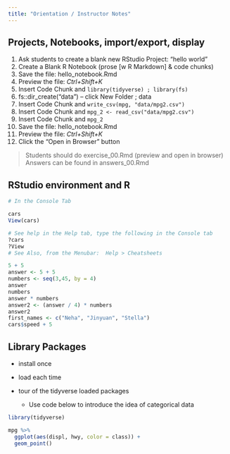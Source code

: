 ```yaml
---
title: "Orientation / Instructor Notes"
---
```


## Projects, Notebooks, import/export, display

1. Ask students to create a blank new RStudio Project: "hello world"
1. Create a Blank R Notebook (prose [w R Markdown] & code chunks)
1. Save the file:  hello_notebook.Rmd
1. Preview the file:  *Ctrl+Shift+K* 
2. Insert Code Chunk and `library(tidyverse) ; library(fs)`
2. fs::dir_create("data")  -- click New Folder ; data
2. Insert Code Chunk and `write_csv(mpg, "data/mpg2.csv")`
2. Insert Code Chunk and `mpg_2 <- read_csv("data/mpg2.csv")`
2. Insert Code Chunk and `mpg_2`
3. Save the file:  hello_notebook.Rmd
3. Preview the file:  *Ctrl+Shift+K* 
3. Click the "Open in Browser" button

> Students should do exercise_00.Rmd (preview and open in browser)
> Answers can be found in answers_00.Rmd

## RStudio environment and R 


```r
# In the Console Tab

cars
View(cars)

# See help in the Help tab, type the following in the Console tab
?cars
?View
# See Also, from the Menubar:  Help > Cheatsheets

5 + 5
answer <- 5 + 5
numbers <- seq(3,45, by = 4)
answer
numbers
answer * numbers
answer2 <- (answer / 4) * numbers
answer2
first_names <- c("Neha", "Jinyuan", "Stella")
cars$speed + 5

```

## Library Packages

- install once
- load each time
- tour of the tidyverse loaded packages

    - Use code below to introduce the idea of categorical data

```r
library(tidyverse)

mpg %>% 
  ggplot(aes(displ, hwy, color = class)) +
  geom_point()
```

